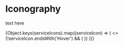 
<Meta title="Documentation/Iconography" />

# Iconography

text here

<Canvas>
  <Story name="All Service Icons">
    <MaxWidthContainer>
      <Row>
        <Column small="full" medium="full" large="full">
          <Heading level={1} text="All Service Icons" />
        </Column>
        {Object.keys(serviceIcons).map((serviceIcon) => (
          <>
            {!serviceIcon.endsWith('Hover') && (
              <Column small="full" medium="full" large="one-half" key={serviceIcon}>
                <HeadingWithIcon level={3} text={serviceIcon} icon={serviceIcon} hasHover={true} />
              </Column>
            )}
          </>
        ))}
      </Row>
    </MaxWidthContainer>
  </Story>
</Canvas>
